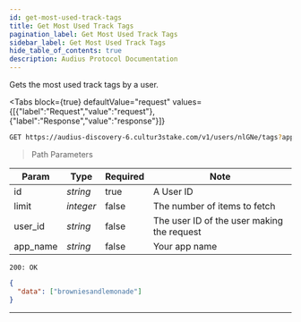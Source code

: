 ```yaml
---
id: get-most-used-track-tags
title: Get Most Used Track Tags
pagination_label: Get Most Used Track Tags
sidebar_label: Get Most Used Track Tags
hide_table_of_contents: true
description: Audius Protocol Documentation
---
```



Gets the most used track tags by a user.

<Tabs
  block={true}
  defaultValue="request"
  values={[{"label":"Request","value":"request"},{"label":"Response","value":"response"}]}
>
<TabItem value="request">

```bash
GET https://audius-discovery-6.cultur3stake.com/v1/users/nlGNe/tags?app_name=EXAMPLEAPP HTTP/1.1
```

> Path Parameters

| Param    | Type      | Required | Note                                       |
| -------- | --------- | -------- | ------------------------------------------ |
| id       | _string_  | true     | A User ID                                  |
| limit    | _integer_ | false    | The number of items to fetch               |
| user_id  | _string_  | false    | The user ID of the user making the request |
| app_name | _string_  | false    | Your app name                              |

</TabItem>
<TabItem value="response">

`200: OK`

```json
{
  "data": ["browniesandlemonade"]
}
```

</TabItem>
</Tabs>

---
